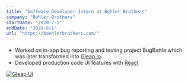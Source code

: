 ```yaml
---
title: "Software Developer Intern at Böhler Brothers"
company: "Böhler Brothers"
startDate: "2020-7-1"
endDate: "2020-8-1"
url: "https://boehlerbrothers.com/"
---
```


- Worked on in-app bug reporting and testing project BugBattle which was later transformed into [Gleap.io](https://www.gleap.io/).
- Developed production code UI features with [React](https://react.dev)

[![Gleap UI](https://assets-global.website-files.com/6506f3f29c68b1724807619d/65086127a67c0de2c3269bdf_64c24f5b4bf82d94fea908cd_GleapWidget-p-800.png)](https://www.gleap.io)
